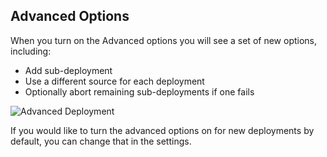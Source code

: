 ## Advanced Options

When you turn on the Advanced options you will see a set of new options, including:

- Add sub-deployment
- Use a different source for each deployment
- Optionally abort remaining sub-deployments if one fails

![Advanced Deployment](/img/ottodeploy/advanced-dep.png)

If you would like to turn the advanced options on for new deployments by default, you can change that in the settings.
